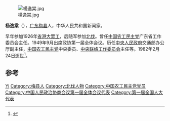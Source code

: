 [[File:楊逸棠.jpg|thumb]]

'''杨逸棠'''（{{bd|1902年||1982年|2月24日}}），[[广东|广东]][[梅县|梅县]]人，中华人民共和国新闻家。

早年参加1926年[[省港大罢工|省港大罢工]]，后随军参加[[北伐|北伐]]。曾任[[中国农工民主党|中国农工民主党]]广东省工作委员会主任。1949年9月出席政协第一届全体会议。历任[[中央人民政府|中央人民政府]]交通部办公厅副主任，[[中国农工民主党|中国农工民主党]]中央委员、[[中央联络工作委员会|中央联络工作委员会]]主任等。1982年2月24日逝世<ref>{{cite news|title=粤东近现代报人资料|url=http://cstc.lib.stu.edu.cn/zyzl/journalist.htm|accessdate=2014-02-06|newspaper=汕头大学图书馆|deadurl=yes|archiveurl=https://web.archive.org/web/20130823022706/http://cstc.lib.stu.edu.cn/zyzl/journalist.htm|archivedate=2013-08-23}}</ref>。

== 参考 ==
{{reflist}}

{{中国政治人物小作品}}
{{中国国民党临时行动委员会}}
{{中华民族解放行动委员会中央临时执行委员会}}
{{中国农工民主党第五届中央执行委员会}}
{{中国农工民主党第六届中央委员会}}

{{Authority control}}
{{DEFAULTSORT:Yang杨}}
[[Category:杨姓|Yi]]
[[Category:梅县人|Category:梅县人]]
[[Category:北伐人物|Category:北伐人物]]
[[Category:中国农工民主党党员|Category:中国农工民主党党员]]
[[Category:中国人民政治协商会议第一届全体会议代表|Category:中国人民政治协商会议第一届全体会议代表]]
[[Category:第一届全国人大代表|Category:第一届全国人大代表]]